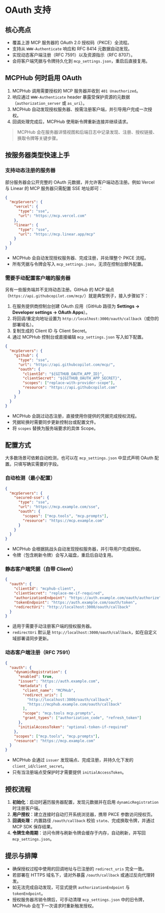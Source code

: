 # OAuth 支持

## 核心亮点
- 覆盖上游 MCP 服务器的 OAuth 2.0 授权码（PKCE）全流程。
- 支持从 `WWW-Authenticate` 响应和 RFC 8414 元数据自动发现。
- 实现动态客户端注册（RFC 7591）以及资源指示（RFC 8707）。
- 会将客户端凭据与令牌持久化到 `mcp_settings.json`，重启后直接复用。

## MCPHub 何时启用 OAuth
1. MCPHub 调用需要授权的 MCP 服务器并收到 `401 Unauthorized`。
2. 响应通过 `WWW-Authenticate` header 暴露受保护资源的元数据（`authorization_server` 或 `as_uri`）。
3. MCPHub 自动发现授权服务器、按需注册客户端，并引导用户完成一次授权。
4. 回调处理完成后，MCPHub 使用新令牌重新连接并继续请求。

> MCPHub 会在服务器详情视图和后端日志中记录发现、注册、授权链接、换取令牌等关键步骤。

## 按服务器类型快速上手

### 支持动态注册的服务器
部分服务器会公开完整的 OAuth 元数据，并允许客户端动态注册。例如 Vercel 与 Linear 的 MCP 服务器只需配置 SSE 地址即可：

```json
{
  "mcpServers": {
    "vercel": {
      "type": "sse",
      "url": "https://mcp.vercel.com"
    },
    "linear": {
      "type": "sse",
      "url": "https://mcp.linear.app/mcp"
    }
  }
}
```

- MCPHub 会自动发现授权服务器、完成注册，并处理整个 PKCE 流程。
- 所有凭据与令牌会写入 `mcp_settings.json`，无须在控制台额外配置。

### 需要手动配置客户端的服务器
另有一些服务端并不支持动态注册。GitHub 的 MCP 端点（`https://api.githubcopilot.com/mcp/`）就是典型例子，接入步骤如下：

1. 在服务提供商控制台创建 OAuth 应用（GitHub 路径为 **Settings → Developer settings → OAuth Apps**）。
2. 将回调/重定向地址设置为 `http://localhost:3000/oauth/callback`（或你的部署域名）。
3. 复制生成的 Client ID 与 Client Secret。
4. 通过 MCPHub 控制台或直接编辑 `mcp_settings.json` 写入如下配置。

```json
{
  "mcpServers": {
    "github": {
      "type": "sse",
      "url": "https://api.githubcopilot.com/mcp/",
      "oauth": {
        "clientId": "${GITHUB_OAUTH_APP_ID}",
        "clientSecret": "${GITHUB_OAUTH_APP_SECRET}",
        "scopes": ["replace-with-provider-scope"],
        "resource": "https://api.githubcopilot.com"
      }
    }
  }
}
```

- MCPHub 会跳过动态注册，直接使用你提供的凭据完成授权流程。
- 凭据轮换时需要同步更新控制台或配置文件。
- 将 `scopes` 替换为服务端要求的具体 Scope。

## 配置方式
大多数场景可依赖自动检测，也可以在 `mcp_settings.json` 中显式声明 OAuth 配置。只填写确实需要的字段。

### 自动检测（最小配置）
```json
{
  "mcpServers": {
    "secured-sse": {
      "type": "sse",
      "url": "https://mcp.example.com/sse",
      "oauth": {
        "scopes": ["mcp.tools", "mcp.prompts"],
        "resource": "https://mcp.example.com"
      }
    }
  }
}
```
- MCPHub 会根据挑战头自动发现授权服务器，并引导用户完成授权。
- 令牌（包含刷新令牌）会写入磁盘，重启后自动复用。

### 静态客户端凭据（自带 Client）
```json
{
  "oauth": {
    "clientId": "mcphub-client",
    "clientSecret": "replace-me-if-required",
    "authorizationEndpoint": "https://auth.example.com/oauth/authorize",
    "tokenEndpoint": "https://auth.example.com/oauth/token",
    "redirectUri": "http://localhost:3000/oauth/callback"
  }
}
```
- 适用于需要手动注册客户端的授权服务器。
- `redirectUri` 默认是 `http://localhost:3000/oauth/callback`，如在自定义域部署请同步更新。

### 动态客户端注册（RFC 7591）
```json
{
  "oauth": {
    "dynamicRegistration": {
      "enabled": true,
      "issuer": "https://auth.example.com",
      "metadata": {
        "client_name": "MCPHub",
        "redirect_uris": [
          "http://localhost:3000/oauth/callback",
          "https://mcphub.example.com/oauth/callback"
        ],
        "scope": "mcp.tools mcp.prompts",
        "grant_types": ["authorization_code", "refresh_token"]
      },
      "initialAccessToken": "optional-token-if-required"
    },
    "scopes": ["mcp.tools", "mcp.prompts"],
    "resource": "https://mcp.example.com"
  }
}
```
- MCPHub 会通过 `issuer` 发现端点、完成注册，并持久化下发的 `client_id`/`client_secret`。
- 只有当注册端点受保护时才需要提供 `initialAccessToken`。

## 授权流程
1. **初始化**：启动时遍历服务器配置，发现元数据并在启用 `dynamicRegistration` 时注册客户端。
2. **用户授权**：建立连接时自动打开系统浏览器，携带 PKCE 参数访问授权页。
3. **回调处理**：内置路径 `/oauth/callback` 校验 `state`、完成换取令牌，并通过 MCP SDK 保存结果。
4. **令牌生命周期**：访问令牌与刷新令牌会缓存于内存，自动刷新，并写回 `mcp_settings.json`。

## 提示与排障
- 确保授权过程中使用的回调地址与已注册的 `redirect_uris` 完全一致。
- 若部署在 HTTPS 域名下，请对外暴露 `/oauth/callback` 或通过反向代理转发。
- 如无法完成自动发现，可显式提供 `authorizationEndpoint` 与 `tokenEndpoint`。
- 授权服务器吊销令牌后，可手动清理 `mcp_settings.json` 中的旧令牌，MCPHub 会在下一次请求时重新触发授权。
